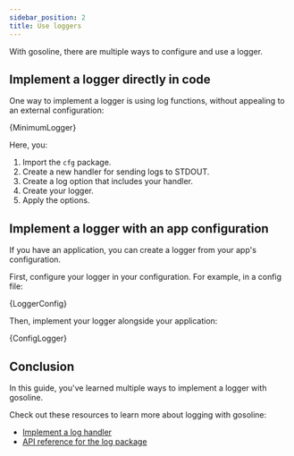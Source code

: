 ```yaml
---
sidebar_position: 2
title: Use loggers
---
```



With gosoline, there are multiple ways to configure and use a logger.

## Implement a logger directly in code

One way to implement a logger is using log functions, without appealing to an external configuration:

<CodeBlock showLineNumbers language="go" title="main.go">{MinimumLogger}</CodeBlock>

Here, you:

1. Import the `cfg` package.
2. Create a new handler for sending logs to STDOUT.
3. Create a log option that includes your handler.
4. Create your logger.
5. Apply the options.

## Implement a logger with an app configuration

If you have an application, you can create a logger from your app's configuration.

First, configure your logger in your configuration. For example, in a config file:

<CodeBlock showLineNumbers language="yml" title="config.dist.yml">{LoggerConfig}</CodeBlock>

Then, implement your logger alongside your application:

<CodeBlock showLineNumbers language="go" title="main.go">{ConfigLogger}</CodeBlock>

## Conclusion

In this guide, you've learned multiple ways to implement a logger with gosoline.

Check out these resources to learn more about logging with gosoline:

- [Implement a log handler](/how-to/logging/implement-a-log-handler)
- [API reference for the log package](/reference/package-log)